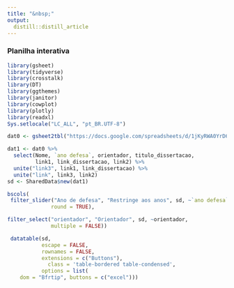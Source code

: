 ```yaml
---
title: "&nbsp;"
output:
  distill::distill_article
---
```


### Planilha interativa

```r

library(gsheet)
library(tidyverse)
library(crosstalk)
library(DT)
library(ggthemes)
library(janitor)
library(cowplot)
library(plotly)
library(readxl)
Sys.setlocale("LC_ALL", "pt_BR.UTF-8")

dat0 <- gsheet2tbl("https://docs.google.com/spreadsheets/d/1jKyRWA0YrD6tqW8zayPexHSuXvrKAWnWbl09OG5AHxU/edit?usp=sharing")

dat1 <- dat0 %>% 
  select(Nome, `ano defesa`, orientador, titulo_dissertacao,
         link1, link_dissertacao, link2) %>% 
  unite("link3", link1, link_dissertacao) %>% 
  unite("link", link3, link2)
sd <- SharedData$new(dat1)


```



```r

bscols(
 filter_slider("Ano de defesa", "Restringe aos anos", sd, ~`ano defesa`,
              round = TRUE),

filter_select("orientador", "Orientador", sd, ~orientador,
              multiple = FALSE))

 datatable(sd, 
           escape = FALSE,
           rownames = FALSE,
           extensions = c("Buttons"),
             class = 'table-bordered table-condensed',
           options = list(
    dom = "Bfrtip", buttons = c("excel")))
           


```
